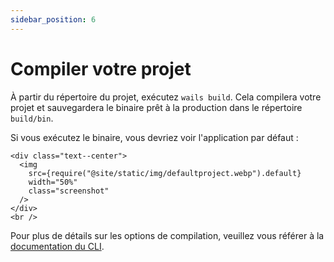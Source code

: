 ```yaml
---
sidebar_position: 6
---
```


# Compiler votre projet

À partir du répertoire du projet, exécutez `wails build`. Cela compilera votre projet et sauvegardera le binaire prêt à la production dans le répertoire `build/bin`.

Si vous exécutez le binaire, vous devriez voir l'application par défaut :

```mdx-code-block
<div class="text--center">
  <img
    src={require("@site/static/img/defaultproject.webp").default}
    width="50%"
    class="screenshot"
  />
</div>
<br />
```

Pour plus de détails sur les options de compilation, veuillez vous référer à la [documentation du CLI](../reference/cli.mdx#build).
